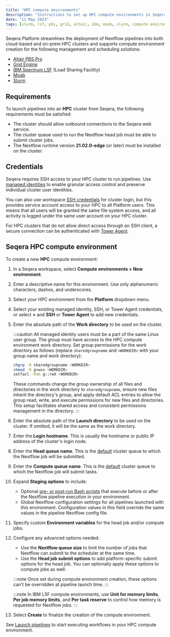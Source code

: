 ```yaml
---
title: "HPC compute environments"
description: "Instructions to set up HPC compute environments in Seqera Platform"
date: "11 May 2023"
tags: [slurm, lsf, pbs, grid, altair, ibm, moab, slurm, compute environment]
---
```


Seqera Platform streamlines the deployment of Nextflow pipelines into both cloud-based and on-prem HPC clusters and supports compute environment creation for the following management and scheduling solutions:

- [Altair PBS Pro](https://www.altair.com/pbs-professional/)
- [Grid Engine](https://www.altair.com/grid-engine/)
- [IBM Spectrum LSF](https://www.ibm.com/products/hpc-workload-management/details) (Load Sharing Facility)
- [Moab](http://docs.adaptivecomputing.com/suite/8-0/basic/help.htm#topics/moabWorkloadManager/topics/intro/productOverview.htm)
- [Slurm](https://slurm.schedmd.com/overview.html)

## Requirements

To launch pipelines into an **HPC** cluster from Seqera, the following requirements must be satisfied:

- The cluster should allow outbound connections to the Seqera web service.
- The cluster queue used to run the Nextflow head job must be able to submit cluster jobs.
- The Nextflow runtime version **21.02.0-edge** (or later) must be installed on the cluster.

## Credentials

Seqera requires SSH access to your HPC cluster to run pipelines. Use [managed identities](../credentials/managed_identities.mdx) to enable granular access control and preserve individual cluster user identities. 

You can also use workspace [SSH credentials](../credentials/ssh_credentials.mdx) for cluster login, but this provides service account access to your HPC to all Platform users. This means that all users will be granted the same file system access, and all activity is logged under the same user account on your HPC cluster. 

For HPC clusters that do not allow direct access through an SSH client, a secure connection can be authenticated with [Tower Agent](../supported_software/agent/agent.mdx).  

## Seqera HPC compute environment

To create a new **HPC** compute environment:

1.  In a Seqera workspace, select **Compute environments > New environment**.
1.  Enter a descriptive name for this environment. Use only alphanumeric characters, dashes, and underscores.
1.  Select your HPC environment from the **Platform** dropdown menu.
1.  Select your existing managed identity, SSH, or Tower Agent credentials, or select **+** and **SSH** or **Tower Agent** to add new credentials.
1.  Enter the absolute path of the **Work directory** to be used on the cluster.

    :::caution 
    All managed identity users must be a part of the same Linux user group. The group must have access to the HPC compute environment work directory. Set group permissions for the work directory as follows (replace `sharedgroupname` and `<WORKDIR>` with your group name and work directory):

    ```bash
    chgrp -R sharedgroupname <WORKDIR>
    chmod -R g+wxs <WORKDIR>
    setfacl -Rdm g::rwX <WORKDIR>
    ```

    These commands change the group ownership of all files and directories in the work directory to `sharedgroupname`, ensure new files inherit the directory's group, and apply default ACL entries to allow the group read, write, and execute permissions for new files and directories. This setup facilitates shared access and consistent permissions management in the directory.
    :::

1.  Enter the absolute path of the **Launch directory** to be used on the cluster. If omitted, it will be the same as the work directory.
1.  Enter the **Login hostname**. This is usually the hostname or public IP address of the cluster's login node.
1.  Enter the **Head queue name**. This is the [default](https://www.nextflow.io/docs/latest/process.html#queue) cluster queue to which the Nextflow job will be submitted.
1. Enter the **Compute queue name**. This is the [default](https://www.nextflow.io/docs/latest/process.html#queue) cluster queue to which the Nextflow job will submit tasks.
1. Expand **Staging options** to include:
    - Optional [pre- or post-run Bash scripts](../launch/advanced.mdx#pre--post-run-scripts) that execute before or after the Nextflow pipeline execution in your environment.
    - Global Nextflow configuration settings for all pipelines launched with this environment. Configuration values in this field override the same values in the pipeline Nextflow config file. 
1. Specify custom **Environment variables** for the head job and/or compute jobs.
1. Configure any advanced options needed:
    - Use the **Nextflow queue size** to limit the number of jobs that Nextflow can submit to the scheduler at the same time.
    - Use the **Head job submit options** to add platform-specific submit options for the head job. You can optionally apply these options to compute jobs as well:

    :::note
    Once set during compute environment creation, these options can't be overridden at pipeline launch time.
    :::

    :::note
    In IBM LSF compute environments, use **Unit for memory limits**, **Per job memory limits**, and **Per task reserve** to control how memory is requested for Nextflow jobs.
    :::

1. Select **Create** to finalize the creation of the compute environment.

See [Launch pipelines](../launch/launchpad.mdx) to start executing workflows in your HPC compute environment.
